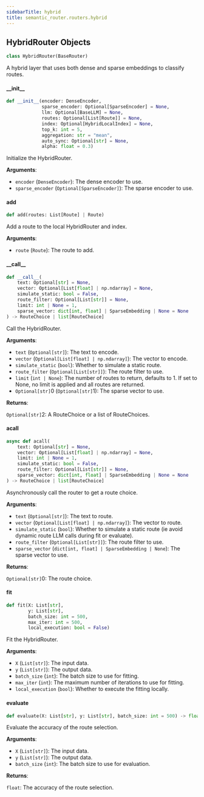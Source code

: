 ```yaml
---
sidebarTitle: hybrid
title: semantic_router.routers.hybrid
---
```


## HybridRouter Objects

```python
class HybridRouter(BaseRouter)
```

A hybrid layer that uses both dense and sparse embeddings to classify routes.

#### \_\_init\_\_

```python
def __init__(encoder: DenseEncoder,
             sparse_encoder: Optional[SparseEncoder] = None,
             llm: Optional[BaseLLM] = None,
             routes: Optional[List[Route]] = None,
             index: Optional[HybridLocalIndex] = None,
             top_k: int = 5,
             aggregation: str = "mean",
             auto_sync: Optional[str] = None,
             alpha: float = 0.3)
```

Initialize the HybridRouter.

**Arguments**:

- `encoder` (`DenseEncoder`): The dense encoder to use.
- `sparse_encoder` (`Optional[SparseEncoder]`): The sparse encoder to use.

#### add

```python
def add(routes: List[Route] | Route)
```

Add a route to the local HybridRouter and index.

**Arguments**:

- `route` (`Route`): The route to add.

#### \_\_call\_\_

```python
def __call__(
    text: Optional[str] = None,
    vector: Optional[List[float] | np.ndarray] = None,
    simulate_static: bool = False,
    route_filter: Optional[List[str]] = None,
    limit: int | None = 1,
    sparse_vector: dict[int, float] | SparseEmbedding | None = None
) -> RouteChoice | list[RouteChoice]
```

Call the HybridRouter.

**Arguments**:

- `text` (`Optional[str]`): The text to encode.
- `vector` (`Optional[List[float] | np.ndarray]`): The vector to encode.
- `simulate_static` (`bool`): Whether to simulate a static route.
- `route_filter` (`Optional[List[str]]`): The route filter to use.
- `limit` (`int | None`): The number of routes to return, defaults to 1. If set to None, no
limit is applied and all routes are returned.
- `Optional[str]`0 (`Optional[str]`1): The sparse vector to use.

**Returns**:

`Optional[str]`2: A RouteChoice or a list of RouteChoices.

#### acall

```python
async def acall(
    text: Optional[str] = None,
    vector: Optional[List[float] | np.ndarray] = None,
    limit: int | None = 1,
    simulate_static: bool = False,
    route_filter: Optional[List[str]] = None,
    sparse_vector: dict[int, float] | SparseEmbedding | None = None
) -> RouteChoice | list[RouteChoice]
```

Asynchronously call the router to get a route choice.

**Arguments**:

- `text` (`Optional[str]`): The text to route.
- `vector` (`Optional[List[float] | np.ndarray]`): The vector to route.
- `simulate_static` (`bool`): Whether to simulate a static route (ie avoid dynamic route
LLM calls during fit or evaluate).
- `route_filter` (`Optional[List[str]]`): The route filter to use.
- `sparse_vector` (`dict[int, float] | SparseEmbedding | None`): The sparse vector to use.

**Returns**:

`Optional[str]`0: The route choice.

#### fit

```python
def fit(X: List[str],
        y: List[str],
        batch_size: int = 500,
        max_iter: int = 500,
        local_execution: bool = False)
```

Fit the HybridRouter.

**Arguments**:

- `X` (`List[str]`): The input data.
- `y` (`List[str]`): The output data.
- `batch_size` (`int`): The batch size to use for fitting.
- `max_iter` (`int`): The maximum number of iterations to use for fitting.
- `local_execution` (`bool`): Whether to execute the fitting locally.

#### evaluate

```python
def evaluate(X: List[str], y: List[str], batch_size: int = 500) -> float
```

Evaluate the accuracy of the route selection.

**Arguments**:

- `X` (`List[str]`): The input data.
- `y` (`List[str]`): The output data.
- `batch_size` (`int`): The batch size to use for evaluation.

**Returns**:

`float`: The accuracy of the route selection.

